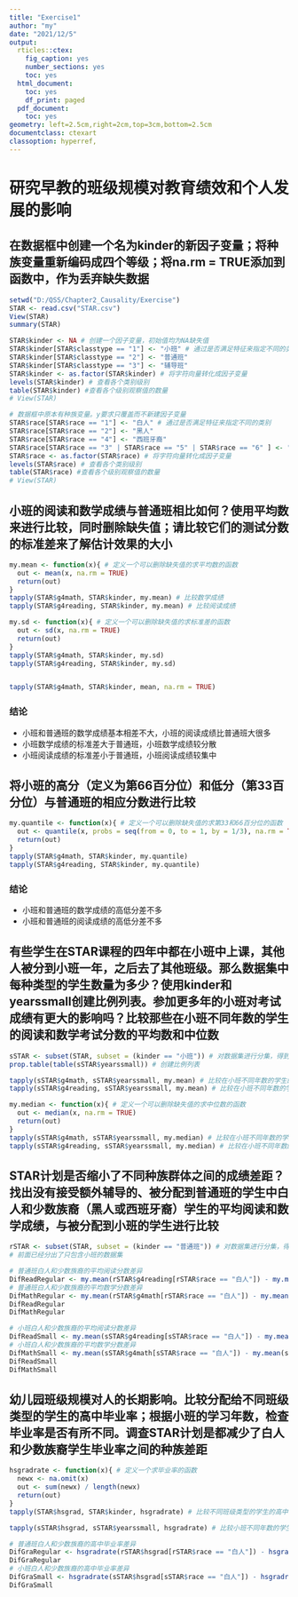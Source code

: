 ```yaml
---
title: "Exercise1"
author: "my"
date: "2021/12/5"
output:
  rticles::ctex:
    fig_caption: yes
    number_sections: yes
    toc: yes
  html_document:
    toc: yes
    df_print: paged
  pdf_document:
    toc: yes
geometry: left=2.5cm,right=2cm,top=3cm,bottom=2.5cm
documentclass: ctexart
classoption: hyperref,
---
```


# 研究早教的班级规模对教育绩效和个人发展的影响

## 在数据框中创建一个名为kinder的新因子变量；将种族变量重新编码成四个等级；将na.rm = TRUE添加到函数中，作为丢弃缺失数据

```r
setwd("D:/QSS/Chapter2_Causality/Exercise")
STAR <- read.csv("STAR.csv")
View(STAR)
summary(STAR)

STAR$kinder <- NA # 创建一个因子变量，初始值均为NA缺失值
STAR$kinder[STAR$classtype == "1"] <- "小班" # 通过是否满足特征来指定不同的类别
STAR$kinder[STAR$classtype == "2"] <- "普通班"
STAR$kinder[STAR$classtype == "3"] <- "辅导班"
STAR$kinder <- as.factor(STAR$kinder) # 将字符向量转化成因子变量
levels(STAR$kinder) # 查看各个类别级别
table(STAR$kinder) #查看各个级别观察值的数量
# View(STAR)

# 数据框中原本有种族变量。y要求只覆盖而不新建因子变量
STAR$race[STAR$race == "1"] <- "白人" # 通过是否满足特征来指定不同的类别
STAR$race[STAR$race == "2"] <- "黑人"
STAR$race[STAR$race == "4"] <- "西班牙裔"
STAR$race[STAR$race == "3" | STAR$race == "5" | STAR$race == "6" ] <- "其他"
STAR$race <- as.factor(STAR$race) # 将字符向量转化成因子变量
levels(STAR$race) # 查看各个类别级别
table(STAR$race) #查看各个级别观察值的数量
# View(STAR)

```


## 小班的阅读和数学成绩与普通班相比如何？使用平均数来进行比较，同时删除缺失值；请比较它们的测试分数的标准差来了解估计效果的大小
```r
my.mean <- function(x){ # 定义一个可以删除缺失值的求平均数的函数
  out <- mean(x, na.rm = TRUE)
  return(out)
}
tapply(STAR$g4math, STAR$kinder, my.mean) # 比较数学成绩
tapply(STAR$g4reading, STAR$kinder, my.mean) # 比较阅读成绩

my.sd <- function(x){ # 定义一个可以删除缺失值的求标准差的函数
  out <- sd(x, na.rm = TRUE)
  return(out)
}
tapply(STAR$g4math, STAR$kinder, my.sd)
tapply(STAR$g4reading, STAR$kinder, my.sd)



```
```r
tapply(STAR$g4math, STAR$kinder, mean, na.rm = TRUE)
```

### 结论
* 小班和普通班的数学成绩基本相差不大，小班的阅读成绩比普通班大很多
* 小班数学成绩的标准差大于普通班，小班数学成绩较分散
* 小班阅读成绩的标准差小于普通班，小班阅读成绩较集中

## 将小班的高分（定义为第66百分位）和低分（第33百分位）与普通班的相应分数进行比较
```r
my.quantile <- function(x){ # 定义一个可以删除缺失值的求第33和66百分位的函数
  out <- quantile(x, probs = seq(from = 0, to = 1, by = 1/3), na.rm = TRUE)
  return(out)
}
tapply(STAR$g4math, STAR$kinder, my.quantile) 
tapply(STAR$g4reading, STAR$kinder, my.quantile)


```
### 结论
* 小班和普通班的数学成绩的高低分差不多
* 小班和普通班的阅读成绩的高低分差不多

## 有些学生在STAR课程的四年中都在小班中上课，其他人被分到小班一年，之后去了其他班级。那么数据集中每种类型的学生数量为多少？使用kinder和yearssmall创建比例列表。参加更多年的小班对考试成绩有更大的影响吗？比较那些在小班不同年数的学生的阅读和数学考试分数的平均数和中位数
```r
sSTAR <- subset(STAR, subset = (kinder == "小班")) # 对数据集进行分集，得到只包含小班的数据集
prop.table(table(sSTAR$yearssmall)) # 创建比例列表

tapply(sSTAR$g4math, sSTAR$yearssmall, my.mean) # 比较在小班不同年数的学生的数学成绩的平均数 
tapply(sSTAR$g4reading, sSTAR$yearssmall, my.mean) # 比较在小班不同年数的学生的阅读成绩的平均数

my.median <- function(x){ # 定义一个可以删除缺失值的求中位数的函数
  out <- median(x, na.rm = TRUE)
  return(out)
}
tapply(sSTAR$g4math, sSTAR$yearssmall, my.median) # 比较在小班不同年数的学生的数学成绩的中位数 
tapply(sSTAR$g4reading, sSTAR$yearssmall, my.median) # 比较在小班不同年数的学生的阅读成绩的中位数


```


## STAR计划是否缩小了不同种族群体之间的成绩差距？找出没有接受额外辅导的、被分配到普通班的学生中白人和少数族裔（黑人或西班牙裔）学生的平均阅读和数学成绩，与被分配到小班的学生进行比较
```r
rSTAR <- subset(STAR, subset = (kinder == "普通班")) # 对数据集进行分集，得到只包含普通班的数据集
# 前面已经分出了只包含小班的数据集

# 普通班白人和少数族裔的平均阅读分数差异
DifReadRegular <- my.mean(rSTAR$g4reading[rSTAR$race == "白人"]) - my.mean(rSTAR$g4reading[rSTAR$race != "白人"])
# 普通班白人和少数族裔的平均数学分数差异
DifMathRegular <- my.mean(rSTAR$g4math[rSTAR$race == "白人"]) - my.mean(rSTAR$g4math[rSTAR$race != "白人"])
DifReadRegular
DifMathRegular

# 小班白人和少数族裔的平均阅读分数差异
DifReadSmall <- my.mean(sSTAR$g4reading[sSTAR$race == "白人"]) - my.mean(sSTAR$g4reading[sSTAR$race != "白人"])
# 小班白人和少数族裔的平均数学分数差异
DifMathSmall <- my.mean(sSTAR$g4math[sSTAR$race == "白人"]) - my.mean(sSTAR$g4math[sSTAR$race != "白人"])
DifReadSmall
DifMathSmall
```

## 幼儿园班级规模对人的长期影响。比较分配给不同班级类型的学生的高中毕业率；根据小班的学习年数，检查毕业率是否有所不同。调查STAR计划是都减少了白人和少数族裔学生毕业率之间的种族差距
```r
hsgradrate <- function(x){ # 定义一个求毕业率的函数
  newx <- na.omit(x)
  out <- sum(newx) / length(newx)
  return(out)
}
tapply(STAR$hsgrad, STAR$kinder, hsgradrate) # 比较不同班级类型的学生的高中毕业率

tapply(sSTAR$hsgrad, sSTAR$yearssmall, hsgradrate) # 比较小班不同年数的学生的高中毕业率

# 普通班白人和少数族裔的高中毕业率差异
DifGraRegular <- hsgradrate(rSTAR$hsgrad[rSTAR$race == "白人"]) - hsgradrate(rSTAR$hsgrad[rSTAR$race != "白人"])
DifGraRegular
# 小班白人和少数族裔的高中毕业率差异
DifGraSmall <- hsgradrate(sSTAR$hsgrad[sSTAR$race == "白人"]) - hsgradrate(sSTAR$hsgrad[sSTAR$race != "白人"])
DifGraSmall


```